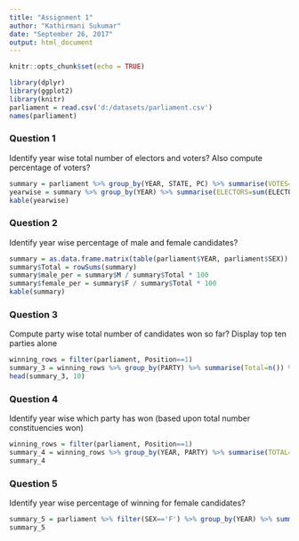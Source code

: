 ---
title: "Assignment 1"
author: "Kathirmani Sukumar"
date: "September 26, 2017"
output: html_document
---

```{r setup, include=FALSE, warning=FALSE, message=FALSE}
knitr::opts_chunk$set(echo = TRUE)
```

```{r warning=FALSE, message=FALSE}
library(dplyr)
library(ggplot2)
library(knitr)
parliament = read.csv('d:/datasets/parliament.csv')
names(parliament)
```
### Question 1
Identify year wise total number of electors and voters? Also compute percentage of voters?
```{r warning=FALSE, message=FALSE}
summary = parliament %>% group_by(YEAR, STATE, PC) %>% summarise(VOTES=sum(VOTES, na.rm=TRUE), ELECTORS=first(ELECTORS))
yearwise = summary %>% group_by(YEAR) %>% summarise(ELECTORS=sum(ELECTORS, na.rm=TRUE), VOTES=sum(VOTES, na.rm=TRUE)) %>% mutate(PERC=VOTES/ELECTORS*100)
kable(yearwise)
```

### Question 2
Identify year wise percentage of male and female candidates?
```{r warning=FALSE, message=FALSE}
summary = as.data.frame.matrix(table(parliament$YEAR, parliament$SEX))
summary$Total = rowSums(summary)
summary$male_per = summary$M / summary$Total * 100
summary$female_per = summary$F / summary$Total * 100
kable(summary)
```

### Question 3
Compute party wise total number of candidates won so far? Display top ten parties alone
```{r}
winning_rows = filter(parliament, Position==1)
summary_3 = winning_rows %>% group_by(PARTY) %>% summarise(Total=n()) %>% arrange(-Total)
head(summary_3, 10)
```

### Question 4
Identify year wise which party has won (based upon total number constituencies won)

```{r}
winning_rows = filter(parliament, Position==1)
summary_4 = winning_rows %>% group_by(YEAR, PARTY) %>% summarise(TOTAL=n()) %>% arrange(YEAR, -TOTAL) %>% group_by(YEAR) %>% summarise(first(PARTY))
summary_4 
```

### Question 5
Identify year wise percentage of winning for female candidates?

```{r}
summary_5 = parliament %>% filter(SEX=='F') %>% group_by(YEAR) %>% summarise(total=n(), won = length(which(Position==1))) %>% mutate(perc_win=won/total*100) %>% arrange(YEAR)
summary_5
```

